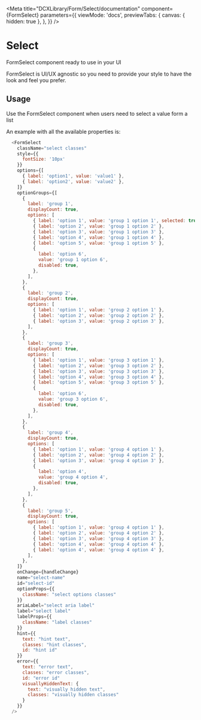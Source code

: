 
<Meta
  title="DCXLibrary/Form/Select/documentation"
  component={FormSelect}
  parameters={{
    viewMode: 'docs',
    previewTabs: {
      canvas: { hidden: true },
    },
  }}
/>

# Select

FormSelect component ready to use in your UI

FormSelect is UI/UX agnostic so you need to provide your style to have the look
and feel you prefer.

## Usage

Use the FormSelect component when users need to select a value form a list

An example with all the available properties is:

```js
  <FormSelect
    className="select classes"
    style={{
      fontSize: '10px'
    }}
    options={[
      { label: 'option1', value: 'value1' },
      { label: 'option2', value: 'value2' },
    ]}
    optionGroups={[
      {
        label: 'group 1',
        displayCount: true,
        options: [
          { label: 'option 1', value: 'group 1 option 1', selected: true },
          { label: 'option 2', value: 'group 1 option 2' },
          { label: 'option 3', value: 'group 1 option 3' },
          { label: 'option 4', value: 'group 1 option 4' },
          { label: 'option 5', value: 'group 1 option 5' },
          {
            label: 'option 6',
            value: 'group 1 option 6',
            disabled: true,
          },
        ],
      },
      {
        label: 'group 2',
        displayCount: true,
        options: [
          { label: 'option 1', value: 'group 2 option 1' },
          { label: 'option 2', value: 'group 2 option 2' },
          { label: 'option 3', value: 'group 2 option 3' },
        ],
      },
      {
        label: 'group 3',
        displayCount: true,
        options: [
          { label: 'option 1', value: 'group 3 option 1' },
          { label: 'option 2', value: 'group 3 option 2' },
          { label: 'option 3', value: 'group 3 option 3' },
          { label: 'option 4', value: 'group 3 option 4' },
          { label: 'option 5', value: 'group 3 option 5' },
          {
            label: 'option 6',
            value: 'group 3 option 6',
            disabled: true,
          },
        ],
      },
      {
        label: 'group 4',
        displayCount: true,
        options: [
          { label: 'option 1', value: 'group 4 option 1' },
          { label: 'option 2', value: 'group 4 option 2' },
          { label: 'option 3', value: 'group 4 option 3' },
          {
            label: 'option 4',
            value: 'group 4 option 4',
            disabled: true,
          },
        ],
      },
      {
        label: 'group 5',
        displayCount: true,
        options: [
          { label: 'option 1', value: 'group 4 option 1' },
          { label: 'option 2', value: 'group 4 option 2' },
          { label: 'option 3', value: 'group 4 option 3' },
          { label: 'option 4', value: 'group 4 option 4' },
          { label: 'option 4', value: 'group 4 option 4' },
        ],
      },
    ]}
    onChange={handleChange}
    name="select-name"
    id="select-id"
    optionProps={{
      className: "select options classes"
    }}
    ariaLabel="select aria label"
    label="select label"
    labelProps={{
      className: "label classes"
    }}
    hint={{
      text: "hint text",
      classes: "hint classes",
      id: "hint id"
    }}
    error={{
      text: "error text",
      classes: "error classes",
      id: "error id"
      visuallyHiddenText: {
        text: "visually hidden text",
        classes: "visually hidden classes"
      }
    }}
  />
```

<Props of={FormSelect} />
